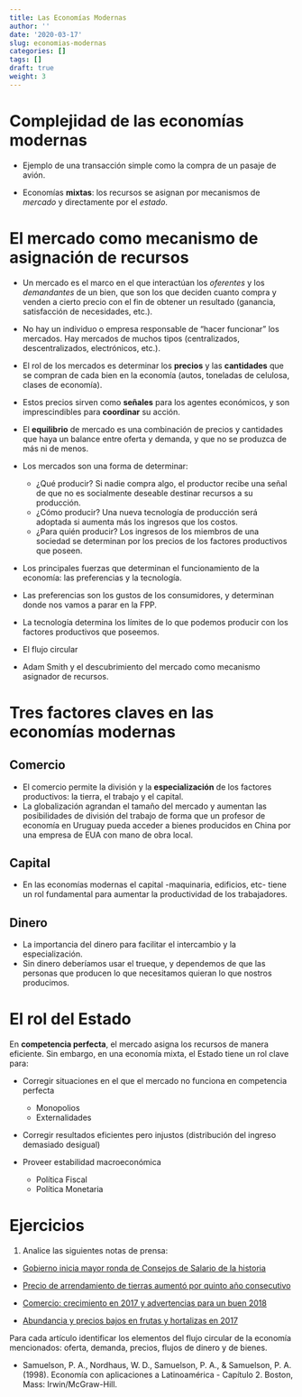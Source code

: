 ```yaml
---
title: Las Economías Modernas
author: ''
date: '2020-03-17'
slug: economias-modernas
categories: []
tags: []
draft: true
weight: 3
---
```


# Complejidad de las economías modernas

- Ejemplo de una transacción simple como la compra de un pasaje de avión.

- Economías **mixtas**: los recursos se asignan por mecanismos de _mercado_ y directamente por el _estado_.

# El mercado como mecanismo de asignación de recursos

- Un mercado es el marco en el que interactúan los *oferentes* y los *demandantes* de un bien, que son los que deciden cuanto compra y venden a cierto precio con el fin de obtener un resultado (ganancia, satisfacción de necesidades, etc.).
- No hay un individuo o empresa responsable de "hacer funcionar" los mercados. Hay mercados de muchos tipos (centralizados, descentralizados, electrónicos, etc.).
- El rol de los mercados es determinar los **precios** y las **cantidades** que se compran de cada bien en la economía (autos, toneladas de celulosa, clases de economía).
- Estos precios sirven como **señales** para los agentes económicos, y son imprescindibles para **coordinar** su acción.
- El **equilibrio** de mercado es una combinación de precios y cantidades que haya un balance entre oferta y demanda, y que no se produzca de más ni de menos.

- Los mercados son una forma de determinar:
  - ¿Qué producir? Si nadie compra algo, el productor recibe una señal de que no es socialmente deseable destinar recursos a su producción.
  - ¿Cómo producir? Una nueva tecnología de producción será adoptada si aumenta más los ingresos que los costos.
  - ¿Para quién producir? Los ingresos de los miembros de una sociedad se determinan por los precios de los factores productivos que poseen.
  
- Los principales fuerzas que determinan el funcionamiento de la economía: las preferencias y la tecnología.
- Las preferencias son los gustos de los consumidores, y determinan donde nos vamos a parar en la FPP.
- La tecnología determina los límites de lo que podemos producir con los factores productivos que poseemos.
- El flujo circular
- Adam Smith y el descubrimiento del mercado como mecanismo asignador de recursos.

# Tres factores claves en las economías modernas

## Comercio

- El comercio permite la división y la **especialización** de los factores productivos: la tierra, el trabajo y el capital.
- La globalización agrandan el tamaño del mercado y aumentan las posibilidades de división del trabajo de forma que un profesor de economía en Uruguay pueda acceder a bienes producidos en China por una empresa de EUA con mano de obra local.

## Capital

- En las economías modernas el capital -maquinaria, edificios, etc- tiene un rol fundamental para aumentar la productividad de los trabajadores.


## Dinero

- La importancia del dinero para facilitar el intercambio y la especialización. 
- Sin dinero deberíamos usar el trueque, y dependemos de que las personas que producen lo que necesitamos quieran lo que nostros producimos.

# El rol del Estado

En **competencia perfecta**, el mercado asigna los recursos de manera eficiente. Sin embargo, en una economía mixta, el Estado tiene un rol clave para:

- Corregir situaciones en el que el mercado no funciona en competencia perfecta
  - Monopolios
  - Externalidades

- Corregir resultados eficientes pero injustos (distribución del ingreso demasiado desigual)

- Proveer estabilidad macroeconómica
  - Política Fiscal 
  - Política Monetaria


# Ejercicios

1) Analice las siguientes notas de prensa:

 - [Gobierno inicia mayor ronda de Consejos de Salario de la historia](http://www.180.com.uy/articulo/73654_gobierno-inicia-mayor-ronda-de-consejos-de-salario-de-la-historia)
 
 - [Precio de arrendamiento de tierras aumentó por quinto año consecutivo](http://www.180.com.uy/articulo/55791_precio-de-arrendamiento-de-tierras-aumento-por-quinto-ano-consecutivo)
 
 - [Comercio: crecimiento en 2017 y advertencias para un buen 2018](http://www.180.com.uy/articulo/73090_comercio-tuvo-un-2017-de-crecimiento-y-espera-un-buen-2018)
 
 - [Abundancia y precios bajos en frutas y hortalizas en 2017](http://www.180.com.uy/articulo/71800_abundancia-y-precios-bajos-en-frutas-y-hortalizas-en-2017)
 
 Para cada artículo identificar los elementos del flujo circular de la economía mencionados: oferta, demanda, precios, flujos de dinero y de bienes.
 
 
 
- Samuelson, P. A., Nordhaus, W. D., Samuelson, P. A., & Samuelson, P. A. (1998). Economía con aplicaciones a Latinoamérica - Capítulo 2. Boston, Mass: Irwin/McGraw-Hill.